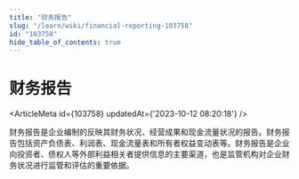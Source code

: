 ```yaml
---
title: "财务报告"
slug: "/learn/wiki/financial-reporting-103758"
id: "103758"
hide_table_of_contents: true
---
```



# 财务报告

<ArticleMeta id={103758} updatedAt={'2023-10-12 08:20:18'} />
<div className='border-solid border-b border-t-0 my-4 border-[var(--ifm-color-gray-300)]' />

财务报告是企业编制的反映其财务状况、经营成果和现金流量状况的报告。财务报告包括资产负债表、利润表、现金流量表和所有者权益变动表等。财务报告是企业向投资者、债权人等外部利益相关者提供信息的主要渠道，也是监管机构对企业财务状况进行监管和评估的重要依据。

